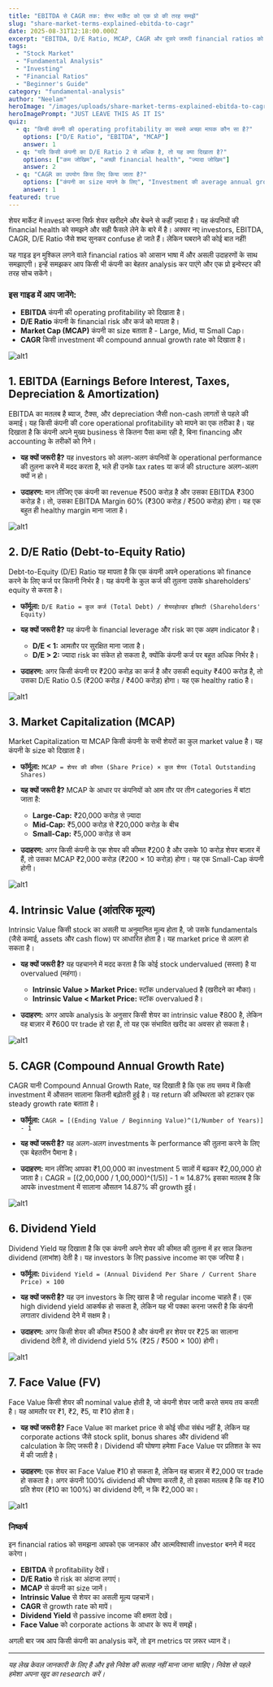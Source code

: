 ```yaml
---
title: "EBITDA से CAGR तक: शेयर मार्केट को एक प्रो की तरह समझें"
slug: "share-market-terms-explained-ebitda-to-cagr"
date: 2025-08-31T12:18:00.000Z
excerpt: "EBITDA, D/E Ratio, MCAP, CAGR और दूसरे जरूरी financial ratios को आसान भाषा में असली उदाहरणों के साथ समझें और अपने investment decisions को बेहतर बनाएं।"
tags:
  - "Stock Market"
  - "Fundamental Analysis"
  - "Investing"
  - "Financial Ratios"
  - "Beginner's Guide"
category: "fundamental-analysis"
author: "Neelam"
heroImage: "/images/uploads/share-market-terms-explained-ebitda-to-cagr/hero-image.jpg"
heroImagePrompt: "JUST LEAVE THIS AS IT IS"
quiz:
  - q: "किसी कंपनी की operating profitability का सबसे अच्छा मापक कौन सा है?"
    options: ["D/E Ratio", "EBITDA", "MCAP"]
    answer: 1
  - q: "यदि किसी कंपनी का D/E Ratio 2 से अधिक है, तो यह क्या दिखाता है?"
    options: ["कम जोखिम", "अच्छी financial health", "ज्यादा जोखिम"]
    answer: 2
  - q: "CAGR का उपयोग किस लिए किया जाता है?"
    options: ["कंपनी का size मापने के लिए", "Investment की average annual growth rate जानने के लिए", "शेयर का असली value जानने के लिए"]
    answer: 1
featured: true
---
```


शेयर मार्केट में invest करना सिर्फ शेयर खरीदने और बेचने से कहीं ज़्यादा है। यह कंपनियों की financial health को समझने और सही फैसले लेने के बारे में है। अक्सर नए investors, EBITDA, CAGR, D/E Ratio जैसे शब्द सुनकर confuse हो जाते हैं। लेकिन घबराने की कोई बात नहीं!

यह गाइड इन मुश्किल लगने वाले financial ratios को आसान भाषा में और असली उदाहरणों के साथ समझाएगी। इन्हें समझकर आप किसी भी कंपनी का बेहतर analysis कर पाएंगे और एक प्रो इन्वेस्टर की तरह सोच सकेंगे।

### इस गाइड में आप जानेंगे:
*   **EBITDA** कंपनी की operating profitability को दिखाता है।
*   **D/E Ratio** कंपनी के financial risk और कर्ज को मापता है।
*   **Market Cap (MCAP)** कंपनी का size बताता है - Large, Mid, या Small Cap।
*   **CAGR** किसी investment की compound annual growth rate को दिखाता है।

![alt1](/images/uploads/share-market-terms-explained-ebitda-to-cagr/img1.jpg)

## 1. EBITDA (Earnings Before Interest, Taxes, Depreciation & Amortization)

EBITDA का मतलब है ब्याज, टैक्स, और depreciation जैसी non-cash लागतों से पहले की कमाई। यह किसी कंपनी की core operational profitability को मापने का एक तरीका है। यह दिखाता है कि कंपनी अपने मुख्य business से कितना पैसा कमा रही है, बिना financing और accounting के तरीकों को गिने।

*   **यह क्यों जरूरी है?**
    यह investors को अलग-अलग कंपनियों के operational performance की तुलना करने में मदद करता है, भले ही उनके tax rates या कर्ज की structure अलग-अलग क्यों न हो।

*   **उदाहरण:**
    मान लीजिए एक कंपनी का revenue ₹500 करोड़ है और उसका EBITDA ₹300 करोड़ है। तो, उसका EBITDA Margin 60% (₹300 करोड़ / ₹500 करोड़) होगा। यह एक बहुत ही healthy margin माना जाता है।

![alt1](/images/uploads/share-market-terms-explained-ebitda-to-cagr/img2.jpg)

## 2. D/E Ratio (Debt-to-Equity Ratio)

Debt-to-Equity (D/E) Ratio यह मापता है कि एक कंपनी अपने operations को finance करने के लिए कर्ज पर कितनी निर्भर है। यह कंपनी के कुल कर्ज की तुलना उसके shareholders' equity से करता है।

*   **फॉर्मूला:**
    `D/E Ratio = कुल कर्ज (Total Debt) / शेयरहोल्डर इक्विटी (Shareholders' Equity)`

*   **यह क्यों जरूरी है?**
    यह कंपनी के financial leverage और risk का एक अहम indicator है।
    *   **D/E < 1:** आमतौर पर सुरक्षित माना जाता है।
    *   **D/E > 2:** ज्यादा risk का संकेत हो सकता है, क्योंकि कंपनी कर्ज पर बहुत अधिक निर्भर है।

*   **उदाहरण:**
    अगर किसी कंपनी पर ₹200 करोड़ का कर्ज है और उसकी equity ₹400 करोड़ है, तो उसका D/E Ratio 0.5 (₹200 करोड़ / ₹400 करोड़) होगा। यह एक healthy ratio है।


![alt1](/images/uploads/share-market-terms-explained-ebitda-to-cagr/img3.jpg)

## 3. Market Capitalization (MCAP)

Market Capitalization या MCAP किसी कंपनी के सभी शेयरों का कुल market value है। यह कंपनी के size को दिखाता है।

*   **फॉर्मूला:**
    `MCAP = शेयर की कीमत (Share Price) × कुल शेयर (Total Outstanding Shares)`

*   **यह क्यों जरूरी है?**
    MCAP के आधार पर कंपनियों को आम तौर पर तीन categories में बांटा जाता है:
    *   **Large-Cap:** ₹20,000 करोड़ से ज़्यादा
    *   **Mid-Cap:** ₹5,000 करोड़ से ₹20,000 करोड़ के बीच
    *   **Small-Cap:** ₹5,000 करोड़ से कम

*   **उदाहरण:**
    अगर किसी कंपनी के एक शेयर की कीमत ₹200 है और उसके 10 करोड़ शेयर बाज़ार में हैं, तो उसका MCAP ₹2,000 करोड़ (₹200 × 10 करोड़) होगा। यह एक Small-Cap कंपनी होगी।

![alt1](/images/uploads/share-market-terms-explained-ebitda-to-cagr/img4.jpg)

## 4. Intrinsic Value (आंतरिक मूल्य)

Intrinsic Value किसी stock का असली या अनुमानित मूल्य होता है, जो उसके fundamentals (जैसे कमाई, assets और cash flow) पर आधारित होता है। यह market price से अलग हो सकता है।

*   **यह क्यों जरूरी है?**
    यह पहचानने में मदद करता है कि कोई stock undervalued (सस्ता) है या overvalued (महंगा)।
    *   **Intrinsic Value > Market Price:** स्टॉक undervalued है (खरीदने का मौका)।
    *   **Intrinsic Value < Market Price:** स्टॉक overvalued है।

*   **उदाहरण:**
    अगर आपके analysis के अनुसार किसी शेयर का intrinsic value ₹800 है, लेकिन वह बाज़ार में ₹600 पर trade हो रहा है, तो यह एक संभावित खरीद का अवसर हो सकता है।

![alt1](/images/uploads/share-market-terms-explained-ebitda-to-cagr/img5.jpg)

## 5. CAGR (Compound Annual Growth Rate)

CAGR यानी Compound Annual Growth Rate, यह दिखाती है कि एक तय समय में किसी investment में औसतन सालाना कितनी बढ़ोतरी हुई है। यह return की अस्थिरता को हटाकर एक steady growth rate बताता है।

*   **फॉर्मूला:**
    `CAGR = [(Ending Value / Beginning Value)^(1/Number of Years)] - 1`

*   **यह क्यों जरूरी है?**
    यह अलग-अलग investments के performance की तुलना करने के लिए एक बेहतरीन पैमाना है।

*   **उदाहरण:**
    मान लीजिए आपका ₹1,00,000 का investment 5 सालों में बढ़कर ₹2,00,000 हो जाता है।
    CAGR = [(2,00,000 / 1,00,000)^(1/5)] - 1 ≈ 14.87%
    इसका मतलब है कि आपके investment में सालाना औसतन 14.87% की growth हुई।

![alt1](/images/uploads/share-market-terms-explained-ebitda-to-cagr/img6.jpg)

## 6. Dividend Yield

Dividend Yield यह दिखाता है कि एक कंपनी अपने शेयर की कीमत की तुलना में हर साल कितना dividend (लाभांश) देती है। यह investors के लिए passive income का एक जरिया है।

*   **फॉर्मूला:**
    `Dividend Yield = (Annual Dividend Per Share / Current Share Price) × 100`

*   **यह क्यों जरूरी है?**
    यह उन investors के लिए खास है जो regular income चाहते हैं। एक high dividend yield आकर्षक हो सकता है, लेकिन यह भी पक्का करना जरूरी है कि कंपनी लगातार dividend देने में सक्षम है।

*   **उदाहरण:**
    अगर किसी शेयर की कीमत ₹500 है और कंपनी हर शेयर पर ₹25 का सालाना dividend देती है, तो dividend yield 5% (₹25 / ₹500 × 100) होगी।


![alt1](/images/uploads/share-market-terms-explained-ebitda-to-cagr/img7.jpg)

## 7. Face Value (FV)

Face Value किसी शेयर की nominal value होती है, जो कंपनी शेयर जारी करते समय तय करती है। यह आमतौर पर ₹1, ₹2, ₹5, या ₹10 होता है।

*   **यह क्यों जरूरी है?**
    Face Value का market price से कोई सीधा संबंध नहीं है, लेकिन यह corporate actions जैसे stock split, bonus shares और dividend की calculation के लिए जरूरी है। Dividend की घोषणा हमेशा Face Value पर प्रतिशत के रूप में की जाती है।

*   **उदाहरण:**
    एक शेयर का Face Value ₹10 हो सकता है, लेकिन वह बाज़ार में ₹2,000 पर trade हो सकता है। अगर कंपनी 100% dividend की घोषणा करती है, तो इसका मतलब है कि वह ₹10 प्रति शेयर (₹10 का 100%) का dividend देगी, न कि ₹2,000 का।

![alt1](/images/uploads/share-market-terms-explained-ebitda-to-cagr/img8.jpg)

### निष्कर्ष

इन financial ratios को समझना आपको एक जानकार और आत्मविश्वासी investor बनने में मदद करेगा।

*   **EBITDA** से profitability देखें।
*   **D/E Ratio** से risk का अंदाजा लगाएं।
*   **MCAP** से कंपनी का size जानें।
*   **Intrinsic Value** से शेयर का असली मूल्य पहचानें।
*   **CAGR** से growth rate को मापें।
*   **Dividend Yield** से passive income की क्षमता देखें।
*   **Face Value** को corporate actions के आधार के रूप में समझें।

अगली बार जब आप किसी कंपनी का analysis करें, तो इन metrics पर ज़रूर ध्यान दें।

---
*यह लेख केवल जानकारी के लिए है और इसे निवेश की सलाह नहीं माना जाना चाहिए। निवेश से पहले हमेशा अपना खुद का research करें।*